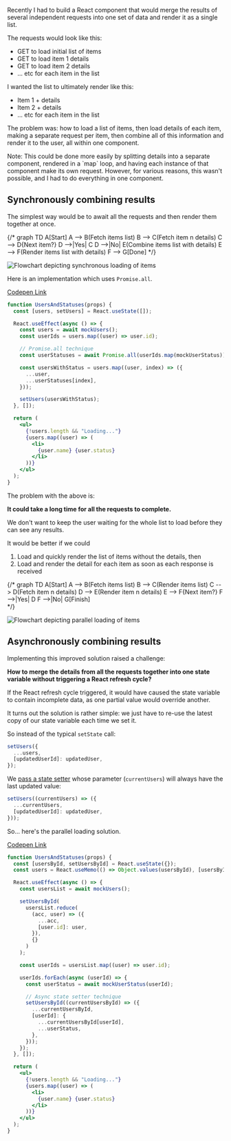 
Recently I had to build a React component that would merge the results of several independent requests into one set of data and render it as a single list.

The requests would look like this:

- GET to load initial list of items
- GET to load item 1 details
- GET to load item 2 details
- ... etc for each item in the list

I wanted the list to ultimately render like this:

- Item 1 + details
- Item 2 + details
- ... etc for each item in the list

The problem was: how to load a list of items, then load details of each item, making a separate request per item, then combine all of this information and render it to the user, all within one component.

<MdxAside>
  Note: This could be done more easily by splitting details into a separate component, rendered in a `map` loop, and having each instance of that component make its own request. However, for various reasons, this wasn't possible, and I had to do everything in one component.
</MdxAside>

## Synchronously combining results

The simplest way would be to await all the requests and then render them together at once.

{/* 
graph TD
    A[Start]
        A --> B(Fetch items list)
        B --> C(Fetch item n details)
    C --> D{Next item?}
    D -->|Yes| C
    D -->|No| E(Combine items list with details)
        E --> F(Render items list with details)
        F --> G[Done]
*/}

![Flowchart depicting synchronous loading of items](/images/articles/parallel-loading-react/sync-loading.svg)

Here is an implementation which uses `Promise.all`.

[Codepen Link](https://codepen.io/jonathanconway/pen/dyRQGam)

```jsx
function UsersAndStatuses(props) {
  const [users, setUsers] = React.useState([]);

  React.useEffect(async () => {
    const users = await mockUsers();
    const userIds = users.map((user) => user.id);

    // Promise.all technique
    const userStatuses = await Promise.all(userIds.map(mockUserStatus));

    const usersWithStatus = users.map((user, index) => ({
      ...user,
      ...userStatuses[index],
    }));

    setUsers(usersWithStatus);
  }, []);

  return (
    <ul>
      {!users.length && "Loading..."}
      {users.map((user) => (
        <li>
          {user.name} {user.status}
        </li>
      ))}
    </ul>
  );
}
```

The problem with the above is:

**It could take a long time for all the requests to complete.**

We don't want to keep the user waiting for the whole list to load before they can see any results.

It would be better if we could

1. Load and quickly render the list of items without the details, then
2. Load and render the detail for each item as soon as each response is received

{/* 
graph TD
    A[Start]
        A --> B(Fetch items list)
        B --> C(Render items list)
        C --> D(Fetch item n details)
        D --> E(Render item n details)
    E --> F{Next item?}
    F -->|Yes| D
    F -->|No| G[Finish]  
*/}

![Flowchart depicting parallel loading of items](/images/articles/parallel-loading-react/async-loading.svg)

## Asynchronously combining results

Implementing this improved solution raised a challenge:

**How to merge the details from all the requests together into one state variable without triggering a React refresh cycle?**

If the React refresh cycle triggered, it would have caused the state variable to contain incomplete data, as one partial value would override another.

It turns out the solution is rather simple: we just have to re-use the latest copy of our state variable each time we set it.

So instead of the typical `setState` call:

```js
setUsers({
  ...users,
  [updatedUserId]: updatedUser,
});
```

We [pass a state setter](https://twitter.com/dan_abramov/status/816394376817635329) whose parameter (`currentUsers`) will always have the last updated value:

```js
setUsers((currentUsers) => ({
  ...currentUsers,
  [updatedUserId]: updatedUser,
}));
```

So... here's the parallel loading solution.

[Codepen Link](https://codepen.io/jonathanconway/pen/dyRQMQL)

```jsx
function UsersAndStatuses(props) {
  const [usersById, setUsersById] = React.useState({});
  const users = React.useMemo(() => Object.values(usersById), [usersById]);

  React.useEffect(async () => {
    const usersList = await mockUsers();

    setUsersById(
      usersList.reduce(
        (acc, user) => ({
          ...acc,
          [user.id]: user,
        }),
        {}
      )
    );

    const userIds = usersList.map((user) => user.id);

    userIds.forEach(async (userId) => {
      const userStatus = await mockUserStatus(userId);

      // Async state setter technique
      setUsersById((currentUsersById) => ({
        ...currentUsersById,
        [userId]: {
          ...currentUsersById[userId],
          ...userStatus,
        },
      }));
    });
  }, []);

  return (
    <ul>
      {!users.length && "Loading..."}
      {users.map((user) => (
        <li>
          {user.name} {user.status}
        </li>
      ))}
    </ul>
  );
}
```


